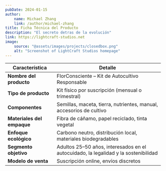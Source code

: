 ```yaml
---
pubDate: 2024-01-15
author:
    name: Michael Zhang
    link: /author/michael-zhang
title: Ficha Técnica del Producto
description: "El secreto detras de la evolución"
link: https://lightcraft-studios.net
image:
    source: "@assets/images/projects/closedbox.png"
    alt: "Screenshot of LightCraft Studios homepage"
---
```


| Característica             | Detalle                                                                             |
| -------------------------- | ----------------------------------------------------------------------------------- |
| **Nombre del producto**    | FlorConsciente – Kit de Autocultivo Responsable                                     |
| **Tipo de producto**       | Kit físico por suscripción (mensual o trimestral)                                   |
| **Componentes**            | Semillas, maceta, tierra, nutrientes, manual, accesorios de cultivo                 |
| **Materiales del empaque** | Fibra de cáñamo, papel reciclado, tinta vegetal                                     |
| **Enfoque ecológico**      | Carbono neutro, distribución local, materiales biodegradables                       |
| **Segmento objetivo**      | Adultos 25–50 años, interesados en el autocuidado, la legalidad y la sostenibilidad |
| **Modelo de venta**        | Suscripción online, envíos discretos                                                |
